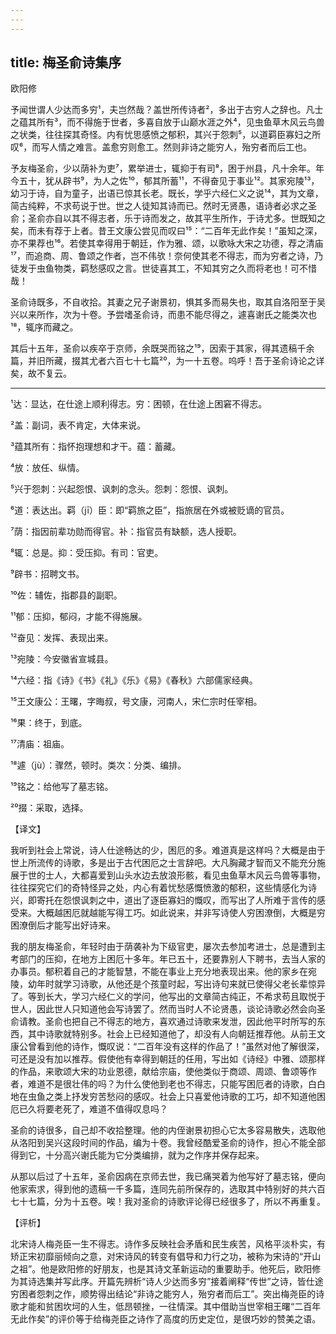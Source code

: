 ```yaml
---
---
---
```

title: 梅圣俞诗集序
---




欧阳修

予闻世谓人少达而多穷¹，夫岂然哉？盖世所传诗者²，多出于古穷人之辞也。凡士之蕴其所有³，而不得施于世者，多喜自放于山巅水涯之外⁴，见虫鱼草木风云鸟兽之状类，往往探其奇怪。内有忧思感愤之郁积，其兴于怨刺⁵，以道羁臣寡妇之所叹⁶，而写人情之难言。盖愈穷则愈工。然则非诗之能穷人，殆穷者而后工也。

予友梅圣俞，少以荫补为吏⁷，累举进士，辄抑于有司⁸，困于州县，凡十余年。年今五十，犹从辟书⁹，为人之佐¹⁰，郁其所蓄¹¹，不得奋见于事业¹²。其家宛陵¹³，幼习于诗，自为童子，出语已惊其长老。既长，学乎六经仁义之说¹⁴，其为文章，简古纯粹，不求苟说于世。世之人徒知其诗而已。然时无贤愚，语诗者必求之圣俞；圣俞亦自以其不得志者，乐于诗而发之，故其平生所作，于诗尤多。世既知之矣，而未有荐于上者。昔王文康公尝见而叹曰¹⁵：“二百年无此作矣！”虽知之深，亦不果荐也¹⁶。若使其幸得用于朝廷，作为雅、颂，以歌咏大宋之功德，荐之清庙¹⁷，而追商、周、鲁颂之作者，岂不伟欤！奈何使其老不得志，而为穷者之诗，乃徒发于虫鱼物类，羁愁感叹之言。世徒喜其工，不知其穷之久而将老也！可不惜哉！

圣俞诗既多，不自收拾。其妻之兄子谢景初，惧其多而易失也，取其自洛阳至于吴兴以来所作，次为十卷。予尝嗜圣俞诗，而患不能尽得之，遽喜谢氏之能类次也¹⁸，辄序而藏之。

其后十五年，圣俞以疾卒于京师，余既哭而铭之¹⁹，因索于其家，得其遗稿千余篇，并旧所藏，掇其尤者六百七十七篇²⁰，为一十五卷。呜呼！吾于圣俞诗论之详矣，故不复云。



***



¹达：显达，在仕途上顺利得志。穷：困顿，在仕途上困窘不得志。

²盖：副词，表不肯定，大体来说。

³蕴其所有：指怀抱理想和才干。蕴：蓄藏。

⁴放：放任、纵情。

⁵兴于怨刺：兴起怨恨、讽刺的念头。怨刺：怨恨、讽刺。

⁶道：表达出。羁（jī）臣：即“羁旅之臣”，指旅居在外或被贬谪的官员。

⁷荫：指因前辈功勋而得官。补：指官员有缺额，选人授职。

⁸辄：总是。抑：受压抑。有司：官吏。

⁹辟书：招聘文书。

¹⁰佐：辅佐，指郡县的副职。

¹¹郁：压抑，郁闷，才能不得施展。

¹²奋见：发挥、表现出来。

¹³宛陵：今安徽省宣城县。

¹⁴六经：指《诗》《书》《礼》《乐》《易》《春秋》六部儒家经典。

¹⁵王文康公：王曙，字晦叔，号文康，河南人，宋仁宗时任宰相。

¹⁶果：终于，到底。

¹⁷清庙：祖庙。

¹⁸遽（jù）：骤然，顿时。类次：分类、编排。

¹⁹铭之：给他写了墓志铭。

²⁰掇：采取，选择。

【译文】

我听到社会上常说，诗人仕途畅达的少，困厄的多。难道真是这样吗？大概是由于世上所流传的诗歌，多是出于古代困厄之士言辞吧。大凡胸藏才智而又不能充分施展于世的士人，大都喜爱到山头水边去放浪形骸，看见虫鱼草木风云鸟兽等事物，往往探究它们的奇特怪异之处，内心有着忧愁感慨愤激的郁积，这些情感化为诗兴，即寄托在怨恨讽刺之中，道出了逐臣寡妇的慨叹，而写出了人所难于言传的感受来。大概越困厄就越能写得工巧。如此说来，并非写诗使人穷困潦倒，大概是穷困潦倒后才能写出好诗来。

我的朋友梅圣俞，年轻时由于荫袭补为下级官吏，屡次去参加考进士，总是遭到主考部门的压抑，在地方上困厄十多年。年已五十，还要靠别人下聘书，去当人家的办事员。郁积着自己的才能智慧，不能在事业上充分地表现出来。他的家乡在宛陵，幼年时就学习诗歌，从他还是个孩童时起，写出诗句来就已使得父老长辈惊异了。等到长大，学习六经仁义的学问，他写出的文章简古纯正，不希求苟且取悦于世人，因此世人只知道他会写诗罢了。然而当时人不论贤愚，谈论诗歌必然会向圣俞请教。圣俞也把自己不得志的地方，喜欢通过诗歌来发泄，因此他平时所写的东西，其中诗歌就特别多。社会上已经知道他了，却没有人向朝廷推荐他。从前王文康公曾看到他的诗作，慨叹说：“二百年没有这样的作品了！”虽然对他了解很深，可还是没有加以推荐。假使他有幸得到朝廷的任用，写出如《诗经》中雅、颂那样的作品，来歌颂大宋的功业恩德，献给宗庙，使他类似于商颂、周颂、鲁颂等作者，难道不是很壮伟的吗？为什么使他到老也不得志，只能写困厄者的诗歌，白白地在虫鱼之类上抒发穷苦愁闷的感叹。社会上只喜爱他诗歌的工巧，却不知道他困厄已久将要老死了，难道不值得叹息吗？

圣俞的诗很多，自己却不收拾整理。他的内侄谢景初担心它太多容易散失，选取他从洛阳到吴兴这段时间的作品，编为十卷。我曾经酷爱圣俞的诗作，担心不能全部得到它，十分高兴谢氏能为它分类编排，就为之作序并保存起来。

从那以后过了十五年，圣俞因病在京师去世，我已痛哭着为他写好了墓志铭，便向他家索求，得到他的遗稿一千多篇，连同先前所保存的，选取其中特别好的共六百七十七篇，分为十五卷。唉！我对圣俞的诗歌评论得已经很多了，所以不再重复。

【评析】

北宋诗人梅尧臣一生不得志。诗作多反映社会矛盾和民生疾苦，风格平淡朴实，有矫正宋初靡丽倾向之意，对宋诗风的转变有倡导和力行之功，被称为宋诗的“开山之祖”。他是欧阳修的好朋友，也是其诗文革新运动的重要助手。他死后，欧阳修为其诗选集并写此序。开篇先辨析“诗人少达而多穷”接着阐释“传世”之诗，皆仕途穷困者怨刺之作，顺势得出结论“非诗之能穷人，殆穷者而后工”。突出梅尧臣的诗歌才能和贫困坎坷的人生，低昂顿挫，一往情深。其中借助当世宰相王曙“二百年无此作矣”的评价等于给梅尧臣之诗作了高度的历史定位，是很巧妙的赞美之语。